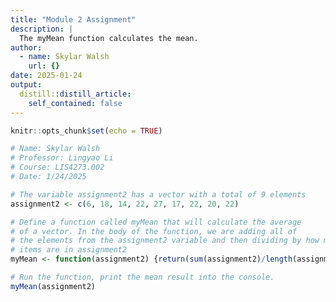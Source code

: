 ```yaml
---
title: "Module 2 Assignment"
description: |
  The myMean function calculates the mean.
author:
  - name: Skylar Walsh
    url: {}
date: 2025-01-24
output:
  distill::distill_article:
    self_contained: false
---
```



```r
knitr::opts_chunk$set(echo = TRUE)
```
```r
# Name: Skylar Walsh
# Professor: Lingyao Li
# Course: LIS4273.002
# Date: 1/24/2025

# The variable assignment2 has a vector with a total of 9 elements
assignment2 <- c(6, 18, 14, 22, 27, 17, 22, 20, 22)

# Define a function called myMean that will calculate the average
# of a vector. In the body of the function, we are adding all of
# the elements from the assignment2 variable and then dividing by how many
# items are in assignment2
myMean <- function(assignment2) {return(sum(assignment2)/length(assignment2))}

# Run the function, print the mean result into the console.
myMean(assignment2)
```




